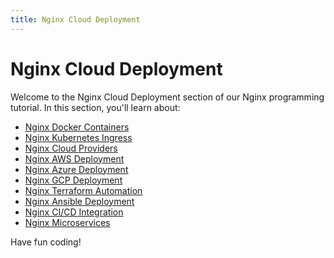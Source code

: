 ```yaml
---
title: Nginx Cloud Deployment
---
```


# Nginx Cloud Deployment

Welcome to the Nginx Cloud Deployment section of our Nginx programming tutorial. In this section, you'll learn about:

- [Nginx Docker Containers](./0-nginx-docker-containers.mdx)
- [Nginx Kubernetes Ingress](./1-nginx-kubernetes-ingress.mdx)
- [Nginx Cloud Providers](./2-nginx-cloud-providers.mdx)
- [Nginx AWS Deployment](./3-nginx-aws-deployment.mdx)
- [Nginx Azure Deployment](./4-nginx-azure-deployment.mdx)
- [Nginx GCP Deployment](./5-nginx-gcp-deployment.mdx)
- [Nginx Terraform Automation](./6-nginx-terraform-automation.mdx)
- [Nginx Ansible Deployment](./7-nginx-ansible-deployment.mdx)
- [Nginx CI/CD Integration](./8-nginx-cicd-integration.mdx)
- [Nginx Microservices](./9-nginx-microservices.mdx)

Have fun coding!
